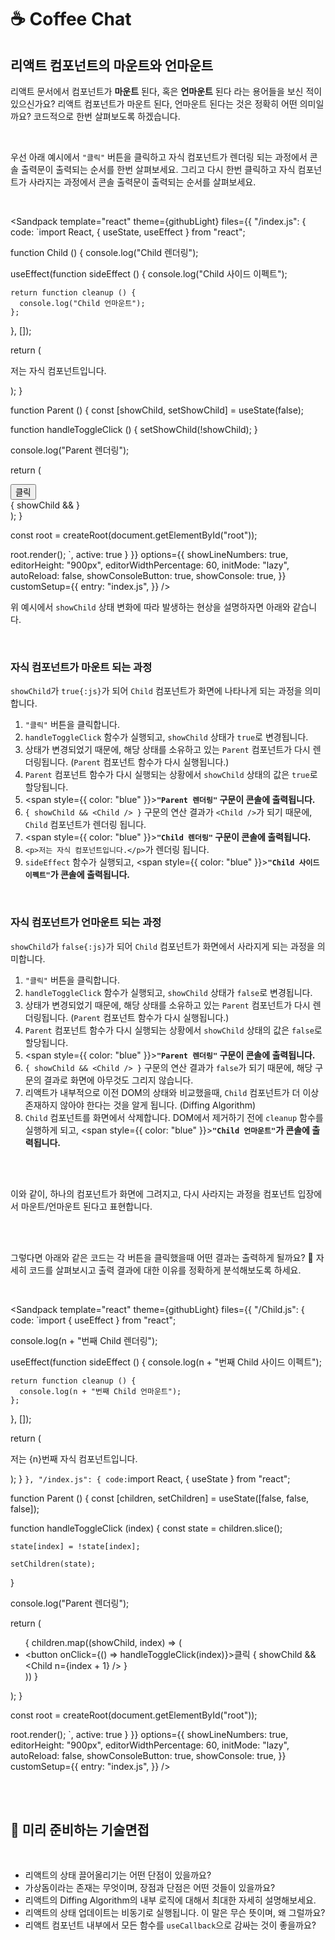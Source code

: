 
# ☕️ Coffee Chat

## 리액트 컴포넌트의 마운트와 언마운트

리액트 문서에서 컴포넌트가 **마운트** 된다, 혹은 **언마운트** 된다 라는 용어들을 보신 적이 있으신가요? 리액트 컴포넌트가 마운트 된다, 언마운트 된다는 것은 정확히 어떤 의미일까요? 코드적으로 한번 살펴보도록 하겠습니다.

<br />

우선 아래 예시에서 `"클릭"` 버튼을 클릭하고 자식 컴포넌트가 렌더링 되는 과정에서 콘솔 출력문이 출력되는 순서를 한번 살펴보세요. 그리고 다시 한번 클릭하고 자식 컴포넌트가 사라지는 과정에서 콘솔 출력문이 출력되는 순서를 살펴보세요.

<br />

<Sandpack
  template="react"
  theme={githubLight}
  files={{
    "/index.js": {
      code: `import React, { useState, useEffect } from "react";

function Child () {
  console.log("Child 렌더링");

  useEffect(function sideEffect () {
    console.log("Child 사이드 이펙트");

    return function cleanup () {
      console.log("Child 언마운트");
    };
  }, []);

  return (
    <p>저는 자식 컴포넌트입니다.</p>
  );
}

function Parent () {
  const [showChild, setShowChild] = useState(false);

  function handleToggleClick () {
    setShowChild(!showChild);
  }

  console.log("Parent 렌더링");

  return (
    <div>
      <div>
        <button onClick={handleToggleClick}>클릭</button>
      </div>
      { showChild && <Child /> }
    </div>
  );
}

const root = createRoot(document.getElementById("root"));

root.render(<Parent />);
`,
      active: true
    }
  }}
  options={{
    showLineNumbers: true,
    editorHeight: "900px",
    editorWidthPercentage: 60,
    initMode: "lazy",
    autoReload: false,
    showConsoleButton: true,
    showConsole: true,
  }}
  customSetup={{
    entry: "index.js",
  }}
/>

위 예시에서 `showChild` 상태 변화에 따라 발생하는 현상을 설명하자면 아래와 같습니다.

<br />

### 자식 컴포넌트가 마운트 되는 과정

`showChild`가 `true{:js}`가 되어 `Child` 컴포넌트가 화면에 나타나게 되는 과정을 의미합니다.

1. `"클릭"` 버튼을 클릭합니다.
2. `handleToggleClick` 함수가 실행되고, `showChild` 상태가 `true`로 변경됩니다.
3. 상태가 변경되었기 때문에, 해당 상태를 소유하고 있는 `Parent` 컴포넌트가 다시 렌더링됩니다. (`Parent` 컴포넌트 함수가 다시 실행됩니다.)
4. `Parent` 컴포넌트 함수가 다시 실행되는 상황에서 `showChild` 상태의 값은 `true`로 할당됩니다.
5. <span style={{ color: "blue" }}>**`"Parent 렌더링"` 구문이 콘솔에 출력됩니다.**</span>
6. `{ showChild && <Child /> }` 구문의 연산 결과가 `<Child />`가 되기 때문에, `Child` 컴포넌트가 렌더링 됩니다.
7. <span style={{ color: "blue" }}>**`"Child 렌더링"` 구문이 콘솔에 출력됩니다.**</span>
8. `<p>저는 자식 컴포넌트입니다.</p>`가 렌더링 됩니다.
9. `sideEffect` 함수가 실행되고, <span style={{ color: "blue" }}>**`"Child 사이드 이펙트"`가 콘솔에 출력됩니다.**</span>

<br />

### 자식 컴포넌트가 언마운트 되는 과정

`showChild`가 `false{:js}`가 되어 `Child` 컴포넌트가 화면에서 사라지게 되는 과정을 의미합니다.

1. `"클릭"` 버튼을 클릭합니다.
2. `handleToggleClick` 함수가 실행되고, `showChild` 상태가 `false`로 변경됩니다.
3. 상태가 변경되었기 때문에, 해당 상태를 소유하고 있는 `Parent` 컴포넌트가 다시 렌더링됩니다. (`Parent` 컴포넌트 함수가 다시 실행됩니다.)
4. `Parent` 컴포넌트 함수가 다시 실행되는 상황에서 `showChild` 상태의 값은 `false`로 할당됩니다.
5. <span style={{ color: "blue" }}>**`"Parent 렌더링"` 구문이 콘솔에 출력됩니다.**</span>
6. `{ showChild && <Child /> }` 구문의 연산 결과가 `false`가 되기 때문에, 해당 구문의 결과로 화면에 아무것도 그리지 않습니다.
7. 리액트가 내부적으로 이전 DOM의 상태와 비교했을때, `Child` 컴포넌트가 더 이상 존재하지 않아야 한다는 것을 알게 됩니다. (Diffing Algorithm)
8. `Child` 컴포넌트를 화면에서 삭제합니다. DOM에서 제거하기 전에 `cleanup` 함수를 실행하게 되고, <span style={{ color: "blue" }}>**`"Child 언마운트"`가 콘솔에 출력됩니다.**</span>

<br />
<br />

이와 같이, 하나의 컴포넌트가 화면에 그려지고, 다시 사라지는 과정을 컴포넌트 입장에서 마운트/언마운트 된다고 표현합니다.

<br />
<br />

그렇다면 아래와 같은 코드는 각 버튼을 클릭했을때 어떤 결과는 출력하게 될까요? 🧐 자세히 코드를 살펴보시고 출력 결과에 대한 이유를 정확하게 분석해보도록 하세요.

<br />

<Sandpack
  template="react"
  theme={githubLight}
  files={{
    "/Child.js": {
      code: `import { useEffect } from "react";

  console.log(n + "번째 Child 렌더링");

  useEffect(function sideEffect () {
    console.log(n + "번째 Child 사이드 이펙트");

    return function cleanup () {
      console.log(n + "번째 Child 언마운트");
    };
  }, []);

  return (
    <p>저는 {n}번째 자식 컴포넌트입니다.</p>
  );
}
`
    },
    "/index.js": {
      code: `import React, { useState } from "react";

function Parent () {
  const [children, setChildren] = useState([false, false, false]);

  function handleToggleClick (index) {
    const state = children.slice();

    state[index] = !state[index];

    setChildren(state);
  }

  console.log("Parent 렌더링");

  return (
    <div>
      <ul>
        {
          children.map((showChild, index) => (
            <li key={index}>
              <button onClick={() => handleToggleClick(index)}>클릭</button>
              { showChild && <Child n={index + 1} /> }
            </li>
          ))
        }
      </ul>
    </div>
  );
}

const root = createRoot(document.getElementById("root"));

root.render(<Parent />);
`,
      active: true
    }
  }}
  options={{
    showLineNumbers: true,
    editorHeight: "900px",
    editorWidthPercentage: 60,
    initMode: "lazy",
    autoReload: false,
    showConsoleButton: true,
    showConsole: true,
  }}
  customSetup={{
    entry: "index.js",
  }}
/>

<br />
<br />

## 🥸 미리 준비하는 기술면접

<br />
<Alert
  showIcon
  message="평일에 아래 질문들에 대해 모두 상세하게 리서치 하기는 어려울 수 있습니다. 그럴 경우, 추가적으로 주말 시간을 활용하여 리서치해보시고 노션이나 블로그 등에 반드시 정리해보도록 하세요. 그리고 정리한 내용 중 다음 과제에서 적용해볼 수 있는 부분은 반드시 시도해보세요."
  type="info"
/>

- 리액트의 상태 끌어올리기는 어떤 단점이 있을까요?
- 가상돔이라는 존재는 무엇이며, 장점과 단점은 어떤 것들이 있을까요?
- 리액트의 Diffing Algorithm의 내부 로직에 대해서 최대한 자세히 설명해보세요.
- 리액트의 상태 업데이트는 비동기로 실행됩니다. 이 말은 무슨 뜻이며, 왜 그럴까요?
- 리액트 컴포넌트 내부에서 모든 함수를 `useCallback`으로 감싸는 것이 좋을까요?
